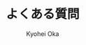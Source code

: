 ---
title: "よくある質問"
author: "Kyohei Oka"
createdAt: 2020/3/1-10:00:00
description: このページでは、弊サイトに送られた様々な質問に対した質問に対しての回答を掲載しています。
---